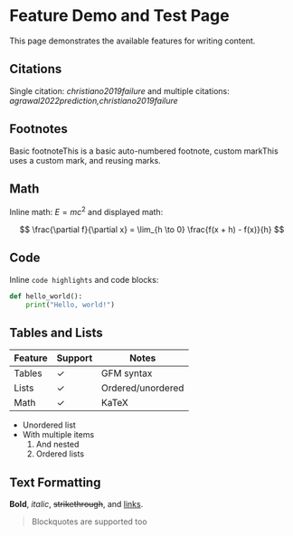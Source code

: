 # Feature Demo and Test Page

This page demonstrates the available features for writing content.

## Citations

Single citation: <Cite>christiano2019failure</Cite> and multiple citations: <Cite>agrawal2022prediction,christiano2019failure</Cite>

## Footnotes

Basic footnote<Footnote>This is a basic auto-numbered footnote</Footnote>, custom mark<Footnote mark="*">This uses a custom mark</Footnote>, and reusing marks<Footnote mark="*" />.

## Math

Inline math: $E = mc^2$ and displayed math:

$$
\frac{\partial f}{\partial x} = \lim_{h \to 0} \frac{f(x + h) - f(x)}{h}
$$

## Code

Inline `code highlights` and code blocks:

```python
def hello_world():
    print("Hello, world!")
```

## Tables and Lists

| Feature | Support | Notes             |
| ------- | ------- | ----------------- |
| Tables  | ✓       | GFM syntax        |
| Lists   | ✓       | Ordered/unordered |
| Math    | ✓       | KaTeX             |

- Unordered list
- With multiple items
  1. And nested
  2. Ordered lists

## Text Formatting

**Bold**, _italic_, ~~strikethrough~~, and [links](https://example.com).

> Blockquotes are supported too
